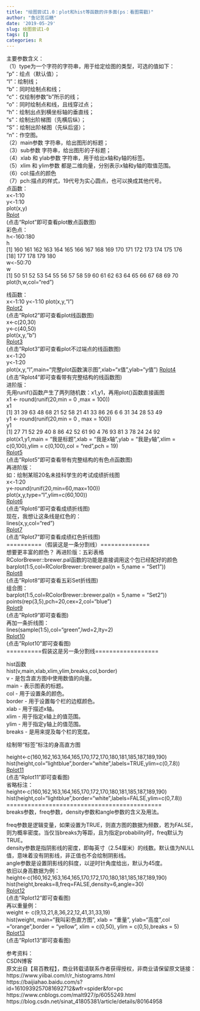 ```yaml
---
title: "绘图尝试1.0：plot和hist等函数的许多面(ps：看图需戳)"
author: "鱼记苦瓜糖"
date: '2019-05-29'
slug: 绘图尝试1-0
tags: []
categories: R
---
```

主要参数含义：  
（1）type为一个字符的字符串，用于给定绘图的类型，可选的值如下：  
"p"：绘点（默认值）；  
"l"：绘制线；  
"b"：同时绘制点和线；  
"c"：仅绘制参数"b"所示的线；  
"o"：同时绘制点和线，且线穿过点；  
"h"：绘制出点到横坐标轴的垂直线；  
"s"：绘制出阶梯图（先横后纵）；  
"S"：绘制出阶梯图（先纵后竖）；  
"n"：作空图。  
（2）main参数 字符串，给出图形的标题；  
（3）sub参数 字符串，给出图形的子标题；  
（4）xlab 和 ylab参数 字符串，用于给出x轴和y轴的标签。  
（5）xlim 和 ylim参数 都是二维向量，分别表示x轴和y轴的取值范围。  
（6）col:描点的颜色  
（7）pch:描点的样式，19代号为实心圆点，也可以换成其他代号。  
点函数：  
x<-1:10  
y<-1:10  
plot(x,y)  
[Rplot](./content/post/Rplot.png)  
(点击“Rplot”即可查看plot散点函数图)    
彩色点：  
h<-160:180  
h  
[1] 160 161 162 163 164 165 166 167 168 169 170 171 172 173 174 175 176  
[18] 177 178 179 180  
w<-50:70  
w  
[1] 50 51 52 53 54 55 56 57 58 59 60 61 62 63 64 65 66 67 68 69 70
plot(h,w,col="red")   

线函数：   
x<-1:10
y<-1:10
plot(x,y,"l")  
[Rplot2](./content/post/Rplot2.png)    
(点击“Rplot2”即可查看plot线函数图)  
x<-c(20,30)  
y<-c(40,50)  
plot(x,y,"b")  
[Rplot3](./content/post/Rplot3.png)  
(点击"Rplot3"即可查看plot不过端点的线函数图)  
x<-1:20    
y<-1:20  
plot(x,y,"l",main="完整plot函数演示图",xlab="x值",ylab="y值")
[Rplot4](./content/post/Rplot4.png)  
(点击"Rplot4"即可查看带有完整结构的线函数图)  
进阶版：  
先用runif()函数产生了两列随机数：x1,y1，再用plot()函数直接画图  
x1 <- round(runif(20,min = 0 ,max = 100))  
x1  
 [1] 31 39 63 48 68 21 52 58 21 41 33 86 26  6  6 31 34 28 53 49  
y1 <- round(runif(20,min = 0 , max = 100))  
y1  
 [1] 27 71 52 29 40  8 86 42 52 61 90  4 76 93 81  3 78 24 24 92  
plot(x1,y1,main = "我是标题",xlab = "我是x轴",ylab = "我是y轴",xlim = c(0,100),ylim = c(0,100),col = "red",pch = 19)    
[Rplot5](./content/post/Rplot5.png)   
(点击"Rplot5"即可查看带有完整结构的有色点函数图)  
再进阶版：  
如：绘制某班20名未挂科学生的考试成绩折线图    
x<-1:20  
y<-round(runif(20,min=60,max=100))  
plot(x,y,type="l",ylim=c(60,100))  
[Rplot6](./content/post/Rplot6.png)     
(点击"Rplot6"即可查看成绩折线图)   
现在，我想让这条线是红色的：  
lines(x,y,col="red")  
[Rplot7](./content/post/Rplot7.png)      
(点击"Rplot7"即可查看成绩红色折线图)  
==========（假装这是一条分割线）==============  
想要更丰富的颜色？
再进阶版：五彩表格  
RColorBrewer::brewer.pal函数的功能是直接调用这个包已经配好的颜色  
barplot(1:5,col=RColorBrewer::brewer.pal(n = 5,name = "Set1"))  
[Rplot8](./content/post/Rplot8.png)   
(点击"Rplot8"即可查看五彩Set折线图)    
组合图：  
barplot(1:5,col=RColorBrewer::brewer.pal(n = 5,name = "Set2"))    
points(rep(3,5),pch=20,cex=2,col="blue")  
[Rplot9](./content/post/Rplot9.png)   
(点击"Rplot9"即可查看图)  
再加一条折线图：  
lines(sample(1:5),col="green",lwd=2,lty=2)    
[Rplot10](./content/post/Rplot10.png)    
(点击"Rplot10"即可查看图)   
==========假装这是另一条分割线==================  

hist函数   
hist(v,main,xlab,xlim,ylim,breaks,col,border)  
v - 是包含直方图中使用数值的向量。  
main - 表示图表的标题。  
col - 用于设置条的颜色。  
border - 用于设置每个栏的边框颜色。  
xlab - 用于描述x轴。  
xlim - 用于指定x轴上的值范围。  
ylim - 用于指定y轴上的值范围。  
breaks - 是用来提及每个栏的宽度。  


绘制带“标签”标注的身高直方图   

height<-c(160,162,163,164,165,170,172,170,180,181,185,187,189,190) 
hist(height,col="lightblue",border="white",labels=TRUE,ylim=c(0,7.8))  
[Rplot11](./content/post/Rplot11.png)    
(点击"Rplot11"即可查看图)   
省略标注：  
height<-c(160,162,163,164,165,170,172,170,180,181,185,187,189,190)
hist(height,col="lightblue",border="white",labels=FALSE,ylim=c(0,7.8))   
============================================  
breaks参数，freq参数，density参数和angle参数的含义及用法。  

freq参数是逻辑变量，如果设置为TRUE，则直方图的数据为频数，若为FALSE，则为概率密度。当仅当breaks为等距，且为指定probability时，freq默认为TRUE。  
density参数是指阴影线的密度，即每英寸（2.54厘米）的线数。默认值为NULL值，意味着没有阴影线，非正值也不会绘制阴影线。  
angle参数是设置阴影线的斜度，以逆时针角度给出，默认为45度。  
依旧以身高数据为例：  
height<-c(160,162,163,164,165,170,172,170,180,181,185,187,189,190)
hist(height,breaks=8,freq=FALSE,density=6,angle=30)  
[Rplot12](./content/post/Rplot12.png)    
(点击"Rplot12"即可查看图)   
再以重量例：  
weight <- c(9,13,21,8,36,22,12,41,31,33,19)   
hist(weight, main="我叫彩色直方图", xlab = "重量", ylab="高度",col ="orange",border = "yellow", xlim = c(0,50), ylim = c(0,5),breaks = 5)  
[Rplot13](./content/post/Rplot13.png)    
(点击"Rplot13"即可查看图)   






参考资料：   
CSDN博客  
原文出自【易百教程】，商业转载请联系作者获得授权，非商业请保留原文链接：https://www.yiibai.com/r/r_histograms.html    
https://baijiahao.baidu.com/s?id=1610939257081692712&wfr=spider&for=pc    
https://www.cnblogs.com/malt927/p/6055249.html     
https://blog.csdn.net/sinat_41805381/article/details/80164958     

